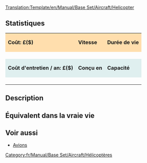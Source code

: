 <noinclude>[[Translation:Template/en/Manual/Base Set/Aircraft/Helicopter]]</noinclude><noinclude></noinclude>
==Statistiques==
<!--
Ceci est un modèle pour hélicoptère. N'éditez pas cette page si vous voulez modifier des données pour un hélicoptère; éditez plutôt sa page spécifique.
-->
{| cellspacing="3" align="center"
|style="background:#ffdead;"| '''Coût: £($)'''
|style="background:#ffdead;"| '''Vitesse''' 
|style="background:#ffdead;"|'''Durée de vie'''
|-
| {{{Coût}}}
| {{{Vitesse}}}
| {{{Vie}}}
|-
|style="background:#dfefef;"|'''Coût d'entretien / an: £($)'''
|style="background:#dfefef;"|'''Conçu en'''
|style="background:#dfefef;"|'''Capacité'''
|-
| {{{Entretien}}}
| {{{Conception}}}
| {{{Capacité}}}
|}

==Description==
{{{Description}}}

==Équivalent dans la vraie vie==
{{{Réalité}}}

==Voir aussi==
*[[fr/Manual/Avions|Avions]]

<includeonly>[[Category:fr/Manual/Base Set/Aircraft/Hélicoptères]]</includeonly>